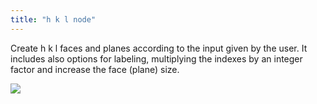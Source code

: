 ```yaml
---
title: "h k l node"
---
```


Create h k l faces and planes according to the input given by the user. It includes also options for labeling, multiplying the indexes by an integer factor and increase the face (plane) size.

![](images/cn-tools-hkl-example01.png)

